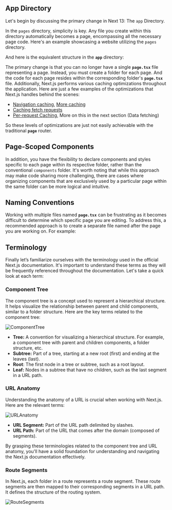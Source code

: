 
## App Directory

Let's begin by discussing the primary change in Next 13: The `app` Directory.

In the `pages` directory, simplicity is key. Any file you create within this directory automatically becomes a page, encompassing all the necessary page code. Here's an example showcasing a website utilizing the `pages` directory.

<PagesFileTree/>

And here is the equivalent structure in the **`app`** directory:

<AppFileTree/>

The primary change is that you can no longer have a single **`page.tsx`** file representing a page. Instead, you must create a folder for each page. 
And the code for each page resides within the corresponding folder's **`page.tsx`** file.
Additionally, Next.js performs various caching optimizations throughout the application. Here are just a few examples of the optimizations that Next.js handles behind the scenes:

- [Navigation caching](https://nextjs.org/docs/app/building-your-application/routing#server-centric-routing-with-client-side-navigation), [More caching](https://nextjs.org/docs/app/building-your-application/routing/linking-and-navigating#client-side-caching-of-rendered-server-components)
- [Caching fetch requests](https://nextjs.org/docs/getting-started/react-essentials#sharing-fetch-requests-between-server-components)
- [Per-request Caching](https://nextjs.org/docs/app/building-your-application/data-fetching/caching#per-request-caching), More on this in the next section (Data fetching)

So these levels of optimizations are just not easily achievable with the traditional **`page`** router.

## Page-Scoped Components

In addition, you have the flexibility to declare components and styles specific to each page within its respective folder, rather than the conventional `components` folder. It's worth noting that while this approach may make code sharing more challenging, there are cases where organizing components that are exclusively used by a particular page within the same folder can be more logical and intuitive.

<AppComponents/>

## Naming Conventions

Working with multiple files named **`page.tsx`** can be frustrating as it becomes difficult to determine which specific page you are editing. To address this, a recommended approach is to create a separate file named after the page you are working on. For example:

<AppNaming/>

## Terminology

Finally let’s familiarize ourselves with the terminology used in the official Next.js documentation. It's important to understand these terms as they will be frequently referenced throughout the documentation. Let's take a quick look at each term:

### Component Tree

The component tree is a concept used to represent a hierarchical structure. It helps visualize the relationship between parent and child components, similar to a folder structure. Here are the key terms related to the component tree:

![ComponentTree](/frontend/component-tree.png)

- **Tree:** A convention for visualizing a hierarchical structure. For example, a component tree with parent and children components, a folder structure, etc.
- **Subtree:** Part of a tree, starting at a new root (first) and ending at the leaves (last).
- **Root**: The first node in a tree or subtree, such as a root layout.
- **Leaf:** Nodes in a subtree that have no children, such as the last segment in a URL path.

### URL Anatomy

Understanding the anatomy of a URL is crucial when working with Next.js. Here are the relevant terms:

![URLAnatomy](/frontend/url-anatomy.png)

- **URL Segment:** Part of the URL path delimited by slashes.
- **URL Path:** Part of the URL that comes after the domain (composed of segments).

By grasping these terminologies related to the component tree and URL anatomy, you'll have a solid foundation for understanding and navigating the Next.js documentation effectively.

### Route Segments

In Next.js, each folder in a route represents a route segment. These route segments are then mapped to their corresponding segments in a URL path. It defines the structure of the routing system.

![RouteSegments](/frontend/route-segments.png)
